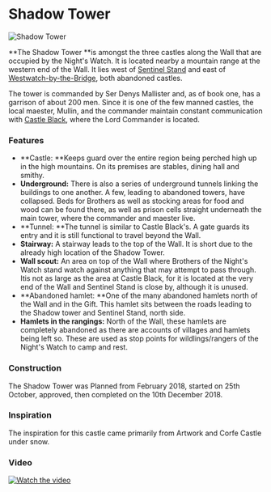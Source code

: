 

# Shadow Tower

<Image
  src="https://cdn.sanity.io/images/1as7cn02/production/03ea4a3ab47547c415e6ca34d9915df54cb3bcce-1538x837.png?w=976&h=350&fit=crop&crop=center&auto=format"
  alt="Shadow Tower"
  width={976}
  height={350}
/>

<ProjectDetails
  floatRight
  region="The Wall"
  house="Night's Watch"
  type="Castle"
  status="Completed"
  warp="/warp shadowtower"
  projectLead="Majic, Endymion"
  dateStarted="October 25, 2018"
  dateCompleted="October 25, 2018"
/>

**The Shadow Tower **is amongst the three castles along the Wall that are occupied by the Night's Watch. It is located nearby a mountain range at the western end of the Wall. It lies west of [Sentinel Stand](https://westeroscraft.com/wiki/the-wall/sentinel-stand) and east of [Westwatch-by-the-Bridge](https://westeroscraft.com/wiki/the-wall/westwatch-by-the-bridge), both abandoned castles.

The tower is commanded by Ser Denys Mallister and, as of book one, has a garrison of about 200 men. Since it is one of the few manned castles, the local maester, Mullin, and the commander maintain constant communication with [Castle Black](https://westeroscraft.com/wiki/the-wall/castle-black), where the Lord Commander is located.

### Features

- **Castle: **Keeps guard over the entire region being perched high up in the high mountains. On its premises are stables, dining hall and smithy.
- **Underground:** There is also a series of underground tunnels linking the buildings to one another. A few, leading to abandoned towers, have collapsed. Beds for Brothers as well as stocking areas for food and wood can be found there, as well as prison cells straight underneath the main tower, where the commander and maester live.
- **Tunnel: **The tunnel is similar to Castle Black's. A gate guards its entry and it is still functional to travel beyond the Wall.
- **Stairway:** A stairway leads to the top of the Wall. It is short due to the already high location of the Shadow Tower.
- **Wall scout:** An area on top of the Wall where Brothers of the Night's Watch stand watch against anything that may attempt to pass through. Itis not as large as the area at Castle Black, for it is located at the very end of the Wall and Sentinel Stand is close by, although it is unused.
- **Abandoned hamlet: **One of the many abandoned hamlets north of the Wall and in the Gift. This hamlet sits between the roads leading to the Shadow tower and Sentinel Stand, north side.
- **Hamlets in the rangings:** North of the Wall, these hamlets are completely abandoned as there are accounts of villages and hamlets being left so. These are used as stop points for wildlings/rangers of the Night's Watch to camp and rest.

### Construction

The Shadow Tower was Planned from February 2018, started on 25th October, approved, then completed on the 10th December 2018.

### Inspiration

The inspiration for this castle came primarily from Artwork and Corfe Castle under snow.

### Video

[![Watch the video](https://img.youtube.com/vi/4_TlzMmfWOI/0.jpg)](https:https://www.youtube.com/embed/4_TlzMmfWOI)
